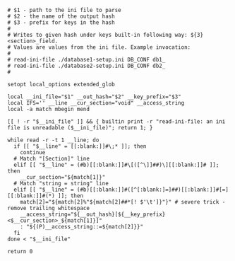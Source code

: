 <!-- @format -->

```shell showLineNumbers
# $1 - path to the ini file to parse
# $2 - the name of the output hash
# $3 - prefix for keys in the hash
#
# Writes to given hash under keys built-in following way: ${3}<section>_field.
# Values are values from the ini file. Example invocation:
#
# read-ini-file ./database1-setup.ini DB_CONF db1_
# read-ini-file ./database2-setup.ini DB_CONF db2_
#

setopt local_options extended_glob

local __ini_file="$1" __out_hash="$2" __key_prefix="$3"
local IFS='' __line __cur_section="void" __access_string
local -a match mbegin mend

[[ ! -r "$__ini_file" ]] && { builtin print -r "read-ini-file: an ini file is unreadable ($__ini_file)"; return 1; }

while read -r -t 1 __line; do
  if [[ "$__line" = [[:blank:]]#\;* ]]; then
    continue
  # Match "[Section]" line
  elif [[ "$__line" = (#b)[[:blank:]]#\[([^\]]##)\][[:blank:]]# ]]; then
    __cur_section="${match[1]}"
  # Match "string = string" line
  elif [[ "$__line" = (#b)[[:blank:]]#([^[:blank:]=]##)[[:blank:]]#[=][[:blank:]]#(*) ]]; then
    match[2]="${match[2]%"${match[2]##*[! $'\t']}"}" # severe trick - remove trailing whitespace
    __access_string="${__out_hash}[${__key_prefix}<$__cur_section>_${match[1]}]"
    : "${(P)__access_string::=${match[2]}}"
  fi
done < "$__ini_file"

return 0
```

